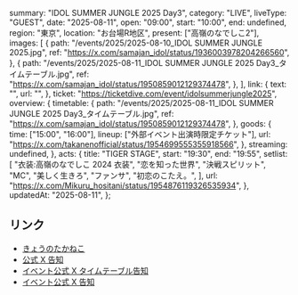   summary: "IDOL SUMMER JUNGLE 2025 Day3",
  category: "LIVE",
  liveType: "GUEST",
  date: "2025-08-11",
  open: "09:00",
  start: "10:00",
  end: undefined,
  region: "東京",
  location: "お台場R地区",
  present: ["高嶺のなでしこ2"],
  images: [
    {
      path: "/events/2025/2025-08-10_IDOL SUMMER JUNGLE 2025.jpg",
      ref: "https://x.com/samajan_idol/status/1936003978204266560",
    },
    {
      path: "/events/2025/2025-08-11_IDOL SUMMER JUNGLE 2025 Day3_タイムテーブル.jpg",
      ref: "https://x.com/samajan_idol/status/1950859012129374478",
    },
  ],
  link: {
    text: "",
    url: "",
  },
  ticket: "https://ticketdive.com/event/idolsummerjungle2025",
  overview: {
    timetable: {
      path: "/events/2025/2025-08-11_IDOL SUMMER JUNGLE 2025 Day3_タイムテーブル.jpg",
      ref: "https://x.com/samajan_idol/status/1950859012129374478",
    },
    goods: {
      time: ["15:00", "16:00"],
      lineup: ["外部イベント出演時限定チケット"],
      url: "https://x.com/takanenofficial/status/1954699555355918566",
    },
    streaming: undefined,
  },
  acts: {
    title: "TIGER STAGE",
    start: "19:30",
    end: "19:55",
    setlist: [
      "衣装:高嶺のなでしこ 2024 衣装",
      "恋を知った世界",
      "決戦スピリット",
      "MC",
      "美しく生きろ",
      "ファンサ",
      "初恋のこたえ。",
    ],
    url: "https://x.com/Mikuru_hositani/status/1954876119326535934",
  },
  updatedAt: "2025-08-11",
};

## リンク

- [きょうのたかねこ](https://x.com/takanenofficial/status/1954699555355918566)
- [公式 X 告知](https://x.com/takanenofficial/status/1936318217150156834)
- [イベント公式 X タイムテーブル告知](https://x.com/samajan_idol/status/1950859012129374478)
- [イベント公式 X 告知](https://x.com/samajan_idol/status/1936003978204266560)
